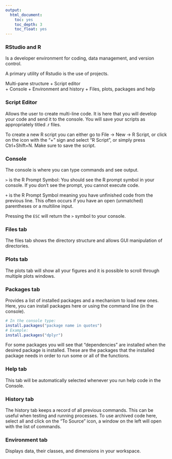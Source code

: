 ---
output:
  html_document:
    toc: yes
    toc_depth: 3
    toc_float: yes
---
### RStudio and R
Is a developer environment for coding, data management, and version control.  

A primary utility of Rstudio is the use of projects.  

Multi-pane structure
+ Script editor  
+ Console
+ Environment and history
+ Files, plots, packages and help

### Script Editor
Allows the user to create multi-line code. It is here that you will develop your code and send it to the console. You will save your scripts as appropriately titled .r files.

To create a new R script you can either go to File -> New -> R Script, or click on the icon with the "+" sign and select "R Script", or simply press Ctrl+Shift+N. Make sure to save the script.

### Console
The console is where you can type commands and see output.

`>` is the R Prompt Symbol:
You should see the R prompt symbol in your console. If you don't see the prompt, you cannot execute code.

`+` is the R Prompt Symbol meaning you have unfinished code from the previous line. This often occurs if you have an open (unmatched) parentheses or a multiline input.  

Pressing the `ESC` will return the `>` symbol to your console.

### Files tab
The files tab shows the directory structure and allows GUI manipulation of directories.

### Plots tab
The plots tab will show all your figures and it is possible to scroll through multiple plots windows.

### Packages tab
Provides a list of installed packages and a mechanism to load new ones. Here, you can install packages here or using the command line (in the console).

```{r, eval = F}
# In the console type:
install.packages("package name in quotes")
# Example:
install.packages("dplyr")
```

For some packages you will see that "dependencies" are installed when the desired package is installed. These are the packages that the installed package needs in order to run some or all of the functions.

### Help tab
This tab will be automatically selected whenever you run help code in the Console.

### History tab
The history tab keeps a record of all previous commands. This can be useful when testing and running processes. To use archived code here, select all and click on the "To Source" icon, a window on the left will open with the list of commands. 

### Environment tab
Displays data, their classes, and dimensions in your workspace.